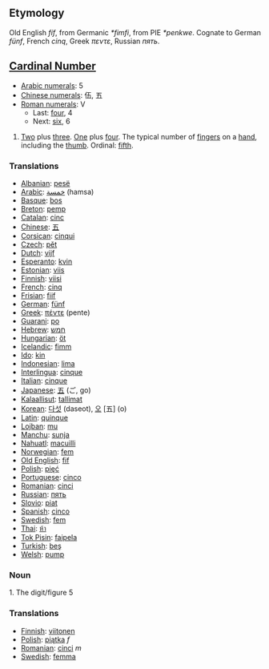 == Etymology ==
Old English ''fíf'', from Germanic ''*fimfi'', from PIE ''*penkwe''. Cognate to German ''fünf'', French ''cinq'', Greek ''πεντε'', Russian ''пять''.


== [[Cardinal Number]] ==
*[[w:Arabic Numerals|Arabic numerals]]: 5
*[[w:Chinese numerals|Chinese numerals]]: 伍, 五
*[[w:Roman numerals|Roman numerals]]: V
**Last: [[four]], 4
**Next: [[six]], 6

# [[Two]] plus [[three]]. [[One]] plus [[four]]. The typical number of [[finger]]s on a [[hand]], including the [[thumb]]. Ordinal: [[fifth]].


=== Translations ===
*[[Albanian]]: [[pesë]]
*[[Arabic]]: [[خمسة]] (hamsa)
*[[Basque]]: [[bos]]
*[[Breton]]: [[pemp]]
*[[Catalan]]: [[cinc]]
*[[Chinese]]: [[五]]
*[[Corsican]]: [[cinqui]]
*[[Czech]]: [[pět]]
*[[Dutch]]: [[vijf]]
*[[Esperanto]]: [[kvin]]
*[[Estonian]]: [[viis]]
*[[Finnish]]: [[viisi]]
*[[French]]: [[cinq]]
*[[Frisian]]: [[fiif]]
*[[German]]: [[fünf]]
*[[Greek]]: [[πέντε]] (pente)
*[[Guarani]]: [[po]]
*[[Hebrew]]: [[חמש]]
*[[Hungarian]]: [[öt]]
*[[Icelandic]]: [[fimm]]
*[[Ido]]: [[kin]]
*[[Indonesian]]: [[lima]]
*[[Interlingua]]: [[cinque]]
*[[Italian]]: [[cinque]]
*[[Japanese]]: [[五]] (ご, go)
*[[Kalaallisut]]: [[tallimat]]
*[[Korean]]: [[다섯]] (daseot), [[오]] [五] (o)
*[[Latin]]: [[quinque]]
*[[Lojban]]: [[mu]]
*[[Manchu]]: [[sunja]]
*[[Nahuatl]]: [[macuilli]]
*[[Norwegian]]: [[fem]]
*[[Old English]]: [[fif]]
*[[Polish]]: [[pięć]]
*[[Portuguese]]: [[cinco]]
*[[Romanian]]: [[cinci]]
*[[Russian]]: [[пять]]
*[[Slovio]]: [[piat]]
*[[Spanish]]: [[cinco]]
*[[Swedish]]: [[fem]]
*[[Thai]]: [[ห้า]]
*[[Tok Pisin]]: [[faipela]]
*[[Turkish]]: [[beş]]
*[[Welsh]]: [[pump]]

=== Noun ===

1. The digit/figure 5

=== Translations ===
*[[Finnish]]: [[viitonen]]
*[[Polish]]: [[piątka]] ''f''
*[[Romanian]]: [[cinci]] ''m''
*[[Swedish]]: [[femma]]